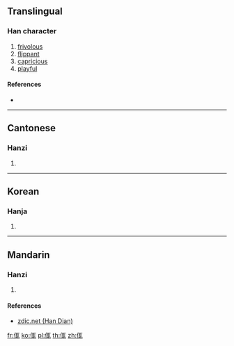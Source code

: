 {{character info/new}}
==Translingual==

===Han character===
{{Han char|rn=9|rad=人|as=07|sn=9|four=|canj=OSJU|ids=⿰亻耴}}

# [[frivolous]]
# [[flippant]]
# [[capricious]]
# [[playful]]

====References====
* {{Han ref|kx=0103.240|hdz=10156.150|uh=3459|ud=13401}}

----

==Cantonese==

===Hanzi===
{{yue-hanzi|jyut=[[dip6]]|y=dip6}}

# {{defn|lang=yue|sort=人07}}

----

==Korean==

===Hanja===
{{ko-hanja|hangeul=접|rv=jeop|mr=chŏp|y=cep}}

# {{defn|lang=ko|sort=人07}}

----

==Mandarin==

===Hanzi===
{{cmn-hanzi|pin=[[dié]] ([[die2]]), [[yǒng]] ([[yong3]])|wg=tieh<sup>2</sup>, yung<sup>3</sup>}}

# {{defn|lang=cmn|sort=人07}}

====References====
* [http://www.zdic.net/zd/zi2/ZdicE3Zdic91Zdic99.htm zdic.net (Han Dian)]

[[fr:㑙]]
[[ko:㑙]]
[[pl:㑙]]
[[th:㑙]]
[[zh:㑙]]